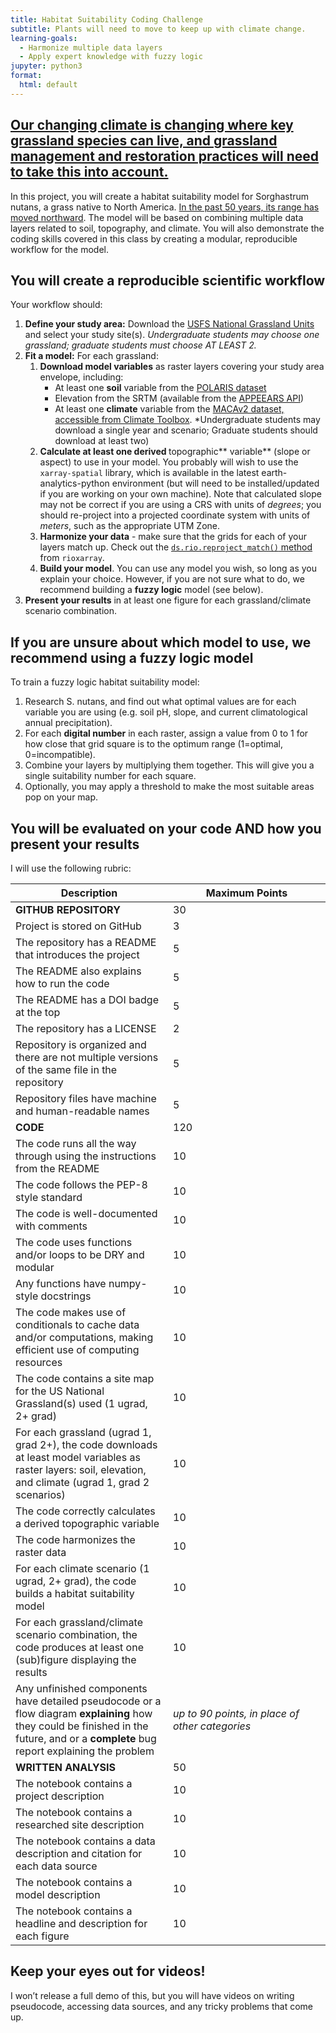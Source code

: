```yaml
---
title: Habitat Suitability Coding Challenge
subtitle: Plants will need to move to keep up with climate change.
learning-goals:
  - Harmonize multiple data layers
  - Apply expert knowledge with fuzzy logic
jupyter: python3
format:
  html: default
---
```


## [Our changing climate is changing where key grassland species can live, and grassland management and restoration practices will need to take this into account.](https://www.frontiersin.org/articles/10.3389/fpls.2017.00730/full)

In this project, you will create a habitat suitability model for Sorghastrum nutans, a grass native to North America. [In the past 50 years, its range has moved northward](https://www.gbif.org/species/2704414). The model will be based on combining multiple data layers related to soil, topography, and climate. You will also demonstrate the coding skills covered in this class by creating a modular, reproducible workflow for the model.

## You will create a reproducible scientific workflow

Your workflow should:

1. **Define your study area:** Download the [USFS National Grassland Units](https://data.fs.usda.gov/geodata/edw/edw_resources/shp/S_USA.NationalGrassland.zip) and select your study site(s). *Undergraduate students may choose one grassland; graduate students must choose AT LEAST 2.*
2. **Fit a model:** For each grassland:
    1. **Download model variables** as raster layers covering your study area envelope, including:
        - At least one **soil** variable from the [POLARIS dataset](http://hydrology.cee.duke.edu/POLARIS/)
        - Elevation from the SRTM (available from the [APPEEARS API](https://appeears.earthdatacloud.nasa.gov/products))
        - At least one **climate** variable from the [MACAv2 dataset, accessible from Climate Toolbox](https://climatetoolbox.org/tool/Data-Download). *Undergraduate students may download a single year and scenario; Graduate students should download at least two)
     2. **Calculate at least one derived **topographic** variable** (slope or aspect) to use in your model. You probably will wish to use the `xarray-spatial` library, which is available in the latest earth-analytics-python environment (but will need to be installed/updated if you are working on your own machine). Note that calculated slope may not be correct if you are using a CRS with units of *degrees*; you should re-project into a projected coordinate system with units of *meters*, such as the appropriate UTM Zone.
     3. **Harmonize your data** - make sure that the grids for each of your layers match up. Check out the [`ds.rio.reproject_match()` method](https://corteva.github.io/rioxarray/stable/examples/reproject_match.html#Reproject-Match) from `rioxarray`.
     4. **Build your model**. You can use any model you wish, so long as you explain your choice. However, if you are not sure what to do, we recommend building a **fuzzy logic** model (see below).
3. **Present your results** in at least one figure for each grassland/climate scenario combination.

## If you are unsure about which model to use, we recommend using a fuzzy logic model

To train a fuzzy logic habitat suitability model:

1. Research S. nutans, and find out what optimal values are for each variable you are using (e.g. soil pH, slope, and current climatological annual precipitation). 
2. For each **digital number** in each raster, assign a value from 0 to 1 for how close that grid square is to the optimum range (1=optimal, 0=incompatible). 
3. Combine your layers by multiplying them together. This will give you a single suitability number for each square.
4. Optionally, you may apply a threshold to make the most suitable areas pop on your map.

## You will be evaluated on your code AND how you present your results

I will use the following rubric:

| Description | Maximum Points |
| - | - |
| **GITHUB REPOSITORY** | 30  |
| Project is stored on GitHub | 3 |
| The repository has a README that introduces the project | 5 |
| The README also explains how to run the code | 5 |
| The README has a DOI badge at the top | 5 |
| The repository has a LICENSE | 2 |
| Repository is organized and there are not multiple versions of the same file in the repository | 5 |
| Repository files have machine and human-readable names | 5 |
| **CODE** | 120 |
| The code runs all the way through using the instructions from the README | 10 |
| The code follows the PEP-8 style standard | 10 |
| The code is well-documented with comments | 10 |
| The code uses functions and/or loops to be DRY and modular | 10 |
| Any functions have numpy-style docstrings | 10 |
| The code makes use of conditionals to cache data and/or computations, making efficient use of computing resources | 10 |
| The code contains a site map for the US National Grassland(s) used (1 ugrad, 2+ grad) | 10 |
| For each grassland (ugrad 1, grad 2+), the code downloads at least model variables as raster layers: soil, elevation, and climate (ugrad 1, grad 2 scenarios) | 10 |
| The code correctly calculates a derived topographic variable | 10 |
| The code harmonizes the raster data | 10 |
| For each climate scenario (1 ugrad, 2+ grad), the code builds a habitat suitability model | 10 |
| For each grassland/climate scenario combination, the code produces at least one (sub)figure displaying the results | 10 |
| Any unfinished components have detailed pseudocode or a flow diagram **explaining** how they could be finished in the future, and or a **complete** bug report explaining the problem | *up to 90 points, in place of other categories* |
| **WRITTEN ANALYSIS** | 50 |
| The notebook contains a project description | 10 |
| The notebook contains a researched site description | 10 |
| The notebook contains a data description and citation for each data source | 10 |
| The notebook contains a model description | 10 |
| The notebook contains a headline and description for each figure | 10 |


## Keep your eyes out for videos!

I won’t release a full demo of this, but you will have videos on writing pseudocode, accessing data sources, and any tricky problems that come up.